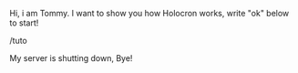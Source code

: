 Hi, i am Tommy. I want to show you how Holocron works, write "ok" below to start!

/tuto

My server is shutting down, Bye!